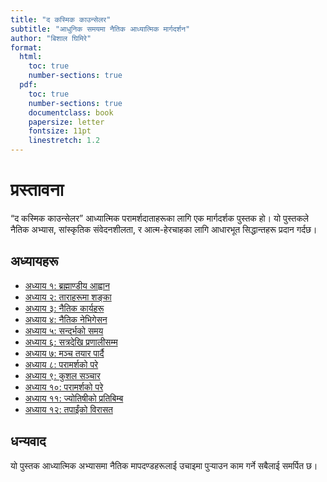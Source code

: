 ```yaml
---
title: "द कस्मिक काउन्सेलर"
subtitle: "आधुनिक समयमा नैतिक आध्यात्मिक मार्गदर्शन"
author: "बिशाल घिमिरे"
format:
  html:
    toc: true
    number-sections: true
  pdf:
    toc: true
    number-sections: true
    documentclass: book
    papersize: letter
    fontsize: 11pt
    linestretch: 1.2
---
```


# प्रस्तावना

"द कस्मिक काउन्सेलर" आध्यात्मिक परामर्शदाताहरूका लागि एक मार्गदर्शक पुस्तक हो। यो पुस्तकले नैतिक अभ्यास, सांस्कृतिक संवेदनशीलता, र आत्म-हेरचाहका लागि आधारभूत सिद्धान्तहरू प्रदान गर्दछ।

## अध्यायहरू

- [अध्याय १: ब्रह्माण्डीय आह्वान](chapters/chapter-01.qmd)
- [अध्याय २: ताराहरूमा शङ्का](chapters/chapter-02.qmd)
- [अध्याय ३: नैतिक कार्यहरू](chapters/chapter-03.qmd)
- [अध्याय ४: नैतिक नेभिगेसन](chapters/chapter-04.qmd)
- [अध्याय ५: सन्दर्भको समय](chapters/chapter-05.qmd)
- [अध्याय ६: सत्रदेखि प्रणालीसम्म](chapters/chapter-06.qmd)
- [अध्याय ७: मञ्च तयार पार्दै](chapters/chapter-07.qmd)
- [अध्याय ८: परामर्शको परे](chapters/chapter-08.qmd)
- [अध्याय ९: कुशल सञ्चार](chapters/chapter-09.qmd)
- [अध्याय १०: परामर्शको परे](chapters/chapter-10.qmd)
- [अध्याय ११: ज्योतिषीको प्रतिबिम्ब](chapters/chapter-11.qmd)
- [अध्याय १२: तपाईंको विरासत](chapters/chapter-12.qmd)

## धन्यवाद

यो पुस्तक आध्यात्मिक अभ्यासमा नैतिक मापदण्डहरूलाई उचाइमा पुर्‍याउन काम गर्ने सबैलाई समर्पित छ।
